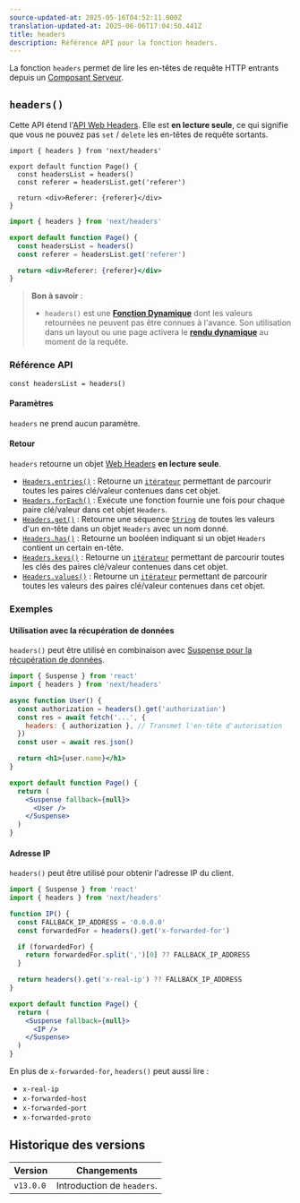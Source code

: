 ```yaml
---
source-updated-at: 2025-05-16T04:52:11.000Z
translation-updated-at: 2025-06-06T17:04:50.441Z
title: headers
description: Référence API pour la fonction headers.
---
```


La fonction `headers` permet de lire les en-têtes de requête HTTP entrants depuis un [Composant Serveur](/docs/app/building-your-application/rendering/server-components).

## `headers()`

Cette API étend l'[API Web Headers](https://developer.mozilla.org/docs/Web/API/Headers). Elle est **en lecture seule**, ce qui signifie que vous ne pouvez pas `set` / `delete` les en-têtes de requête sortants.

```tsx filename="app/page.tsx" switcher
import { headers } from 'next/headers'

export default function Page() {
  const headersList = headers()
  const referer = headersList.get('referer')

  return <div>Referer: {referer}</div>
}
```

```jsx filename="app/page.js" switcher
import { headers } from 'next/headers'

export default function Page() {
  const headersList = headers()
  const referer = headersList.get('referer')

  return <div>Referer: {referer}</div>
}
```

> **Bon à savoir** :
>
> - `headers()` est une **[Fonction Dynamique](/docs/app/building-your-application/rendering/server-components#server-rendering-strategies#dynamic-functions)** dont les valeurs retournées ne peuvent pas être connues à l'avance. Son utilisation dans un layout ou une page activera le **[rendu dynamique](/docs/app/building-your-application/rendering/server-components#dynamic-rendering)** au moment de la requête.

### Référence API

```tsx
const headersList = headers()
```

#### Paramètres

`headers` ne prend aucun paramètre.

#### Retour

`headers` retourne un objet [Web Headers](https://developer.mozilla.org/docs/Web/API/Headers) **en lecture seule**.

- [`Headers.entries()`](https://developer.mozilla.org/docs/Web/API/Headers/entries) : Retourne un [`itérateur`](https://developer.mozilla.org/docs/Web/JavaScript/Reference/Iteration_protocols) permettant de parcourir toutes les paires clé/valeur contenues dans cet objet.
- [`Headers.forEach()`](https://developer.mozilla.org/docs/Web/API/Headers/forEach) : Exécute une fonction fournie une fois pour chaque paire clé/valeur dans cet objet `Headers`.
- [`Headers.get()`](https://developer.mozilla.org/docs/Web/API/Headers/get) : Retourne une séquence [`String`](https://developer.mozilla.org/docs/Web/JavaScript/Reference/Global_Objects/String) de toutes les valeurs d'un en-tête dans un objet `Headers` avec un nom donné.
- [`Headers.has()`](https://developer.mozilla.org/docs/Web/API/Headers/has) : Retourne un booléen indiquant si un objet `Headers` contient un certain en-tête.
- [`Headers.keys()`](https://developer.mozilla.org/docs/Web/API/Headers/keys) : Retourne un [`itérateur`](https://developer.mozilla.org/docs/Web/JavaScript/Reference/Iteration_protocols) permettant de parcourir toutes les clés des paires clé/valeur contenues dans cet objet.
- [`Headers.values()`](https://developer.mozilla.org/docs/Web/API/Headers/values) : Retourne un [`itérateur`](https://developer.mozilla.org/docs/Web/JavaScript/Reference/Iteration_protocols) permettant de parcourir toutes les valeurs des paires clé/valeur contenues dans cet objet.

### Exemples

#### Utilisation avec la récupération de données

`headers()` peut être utilisé en combinaison avec [Suspense pour la récupération de données](/docs/app/building-your-application/data-fetching/fetching-caching-and-revalidating).

```jsx filename="app/page.js"
import { Suspense } from 'react'
import { headers } from 'next/headers'

async function User() {
  const authorization = headers().get('authorization')
  const res = await fetch('...', {
    headers: { authorization }, // Transmet l'en-tête d'autorisation
  })
  const user = await res.json()

  return <h1>{user.name}</h1>
}

export default function Page() {
  return (
    <Suspense fallback={null}>
      <User />
    </Suspense>
  )
}
```

#### Adresse IP

`headers()` peut être utilisé pour obtenir l'adresse IP du client.

```jsx filename="app/page.js"
import { Suspense } from 'react'
import { headers } from 'next/headers'

function IP() {
  const FALLBACK_IP_ADDRESS = '0.0.0.0'
  const forwardedFor = headers().get('x-forwarded-for')

  if (forwardedFor) {
    return forwardedFor.split(',')[0] ?? FALLBACK_IP_ADDRESS
  }

  return headers().get('x-real-ip') ?? FALLBACK_IP_ADDRESS
}

export default function Page() {
  return (
    <Suspense fallback={null}>
      <IP />
    </Suspense>
  )
}
```

En plus de `x-forwarded-for`, `headers()` peut aussi lire :

- `x-real-ip`
- `x-forwarded-host`
- `x-forwarded-port`
- `x-forwarded-proto`

## Historique des versions

| Version   | Changements               |
| --------- | ------------------------ |
| `v13.0.0` | Introduction de `headers`. |